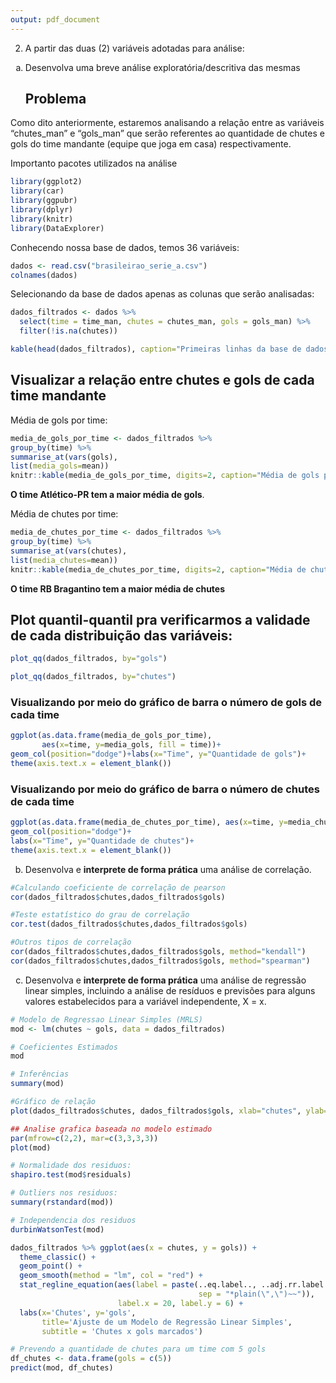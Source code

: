```yaml
---
output: pdf_document
---
```


2)  A partir das duas (2) variáveis adotadas para análise:

<!-- -->

a)  Desenvolva uma breve análise exploratória/descritiva das mesmas

    ## Problema

Como dito anteriormente, estaremos analisando a relação entre as variáveis "chutes_man" e "gols_man" que serão referentes ao quantidade de chutes e gols do time mandante (equipe que joga em casa) respectivamente.

Importanto pacotes utilizados na análise

```r
library(ggplot2)
library(car)
library(ggpubr)
library(dplyr)
library(knitr)
library(DataExplorer)
```

Conhecendo nossa base de dados, temos 36 variáveis:

```r
dados <- read.csv("brasileirao_serie_a.csv")
colnames(dados)
```

Selecionando da base de dados apenas as colunas que serão analisadas:

```r

dados_filtrados <- dados %>%
  select(time = time_man, chutes = chutes_man, gols = gols_man) %>%
  filter(!is.na(chutes))

kable(head(dados_filtrados), caption="Primeiras linhas da base de dados")

```

## Visualizar a relação entre chutes e gols de cada time mandante

Média de gols por time:

```r
media_de_gols_por_time <- dados_filtrados %>%
group_by(time) %>%
summarise_at(vars(gols),
list(media_gols=mean))
knitr::kable(media_de_gols_por_time, digits=2, caption="Média de gols por time")
```

**O time Atlético-PR tem a maior média de gols**.

Média de chutes por time:

```r
media_de_chutes_por_time <- dados_filtrados %>%
group_by(time) %>%
summarise_at(vars(chutes),
list(media_chutes=mean))
knitr::kable(media_de_chutes_por_time, digits=2, caption="Média de chutes por time")
```

**O time RB Bragantino tem a maior média de chutes**

## Plot quantil-quantil pra verificarmos a validade de cada distribuição das variáveis:



```r
plot_qq(dados_filtrados, by="gols")
```
```r
plot_qq(dados_filtrados, by="chutes")
```

### Visualizando por meio do gráfico de barra o número de gols de cada time

```r
ggplot(as.data.frame(media_de_gols_por_time), 
       aes(x=time, y=media_gols, fill = time))+
geom_col(position="dodge")+labs(x="Time", y="Quantidade de gols")+
theme(axis.text.x = element_blank())
```

### Visualizando por meio do gráfico de barra o número de chutes de cada time

```r
ggplot(as.data.frame(media_de_chutes_por_time), aes(x=time, y=media_chutes, fill = time))+
geom_col(position="dodge")+
labs(x="Time", y="Quantidade de chutes")+
theme(axis.text.x = element_blank())
```

b)  Desenvolva e **interprete de forma prática** uma análise de correlação.

```r
#Calculando coeficiente de correlação de pearson
cor(dados_filtrados$chutes,dados_filtrados$gols)

#Teste estatístico do grau de correlação
cor.test(dados_filtrados$chutes,dados_filtrados$gols)

#Outros tipos de correlação
cor(dados_filtrados$chutes,dados_filtrados$gols, method="kendall")
cor(dados_filtrados$chutes,dados_filtrados$gols, method="spearman")


```

c)  Desenvolva e **interprete de forma prática** uma análise de regressão linear simples, incluindo a análise de resíduos e previsões para alguns valores estabelecidos para a variável independente, X = x.

```r

# Modelo de Regressao Linear Simples (MRLS)
mod <- lm(chutes ~ gols, data = dados_filtrados)

# Coeficientes Estimados
mod

# Inferências
summary(mod)

#Gráfico de relação
plot(dados_filtrados$chutes, dados_filtrados$gols, xlab="chutes", ylab="gols")

## Analise grafica baseada no modelo estimado
par(mfrow=c(2,2), mar=c(3,3,3,3))
plot(mod)

# Normalidade dos residuos:
shapiro.test(mod$residuals)

# Outliers nos residuos:
summary(rstandard(mod))

# Independencia dos residuos
durbinWatsonTest(mod)

dados_filtrados %>% ggplot(aes(x = chutes, y = gols)) +
  theme_classic() +
  geom_point() +
  geom_smooth(method = "lm", col = "red") +
  stat_regline_equation(aes(label = paste(..eq.label.., ..adj.rr.label..,
                                          sep = "*plain(\",\")~~")),
                        label.x = 20, label.y = 6) +
  labs(x='Chutes', y='gols',
       title='Ajuste de um Modelo de Regressão Linear Simples',
       subtitle = 'Chutes x gols marcados')

# Prevendo a quantidade de chutes para um time com 5 gols
df_chutes <- data.frame(gols = c(5))
predict(mod, df_chutes)

```

